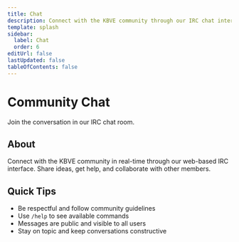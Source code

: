 ```yaml
---
title: Chat
description: Connect with the KBVE community through our IRC chat interface.
template: splash
sidebar:
  label: Chat
  order: 6
editUrl: false
lastUpdated: false
tableOfContents: false
---
```




<IRCEmbed theme="auto" height={800} class="" />

# Community Chat

Join the conversation in our IRC chat room.

## About

Connect with the KBVE community in real-time through our web-based IRC interface. Share ideas, get help, and collaborate with other members.

## Quick Tips

- Be respectful and follow community guidelines
- Use `/help` to see available commands
- Messages are public and visible to all users
- Stay on topic and keep conversations constructive